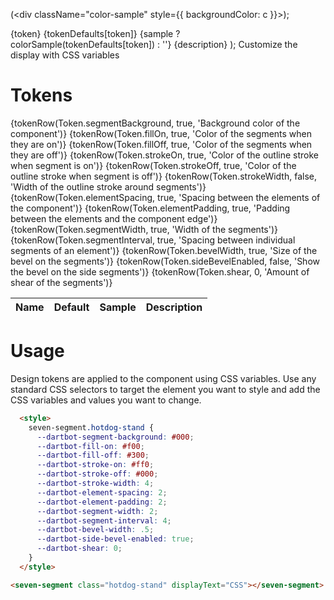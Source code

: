 
  (<div className="color-sample" style={{ backgroundColor: c  }}></div>);

  <tr>
    <td>{token}</td>
    <td>{tokenDefaults[token]}</td>
    <td>{sample ? colorSample(tokenDefaults[token]) : ''}</td>
    <td>{description} </td>
  </tr>
);

<Meta title="Design Tokens" name="tokens" />

<style>
  {`
    .color-sample {
      width: 4em;
      height: 1.5em;
      border-radius: .2em;
    }

    tbody > tr > td:nth-child(1) {
      white-space: nowrap;
    }

    .intro-goals {
      min-width: 30em;
      flex-basis: 50%;
    }

    .intro-img {
      display: flex;
      flex-wrap: wrap;
      margin: 3em 0em;
      seven-segment {
        width: calc(50% - 1em);
        --dartbot-element-padding: 3;
      }
      seven-segment:nth-child(1) {
        --dartbot-fill-on: #7f0;
        --dartbot-fill-off: #002500;
        --dartbot-shear: 0;
        --dartbot-element-spacing: 2;
        --dartbot-stroke-on: null;
        --dartbot-stroke-off: black;
        --dartbot-stroke-width: 0;
        --dartbot-segment-bg: #000;
        --dartbot-segment-width: 5;
        --dartbot-segment-interval: 0.75;
        --dartbot-bevel-width: 0.1;
        --dartbot-side-bevel-enabled: 1;
        --dartbot-align: left;
      }
      seven-segment:nth-child(2) {
        --dartbot-fill-on: #8cffff;
        --dartbot-fill-off: #002133;
        --dartbot-shear: 11;
        --dartbot-element-spacing: 1;
        --dartbot-stroke-on: null;
        --dartbot-stroke-off: black;
        --dartbot-stroke-width: 0;
        --dartbot-segment-bg: #000;
        --dartbot-segment-width: 7;
        --dartbot-segment-interval: 0.75;
        --dartbot-bevel-width: 0;
        --dartbot-side-bevel-enabled: 1;
        --dartbot-align: left;
      }
      seven-segment:nth-child(3) {
        --dartbot-fill-on: transparent;
        --dartbot-fill-off: transparent;
        --dartbot-shear: 0;
        --dartbot-element-spacing: 3.5;
        --dartbot-stroke-on: #f18c00;
        --dartbot-stroke-off: #271100;
        --dartbot-stroke-width: 14;
        --dartbot-segment-bg: #000;
        --dartbot-segment-width: 6;
        --dartbot-segment-interval: 4.5;
        --dartbot-bevel-width: 0.1;
        --dartbot-side-bevel-enabled: 1;
        --dartbot-align: left;
      }
      seven-segment:nth-child(4) {
        --dartbot-fill-on: #7f0;
        --dartbot-fill-off: #030;
        --dartbot-shear: 0;
        --dartbot-element-spacing: 2;
        --dartbot-stroke-on: null;
        --dartbot-stroke-off: black;
        --dartbot-stroke-width: 0;
        --dartbot-segment-bg: #000;
        --dartbot-segment-width: 1;
        --dartbot-segment-interval: 1.2;
        --dartbot-bevel-width: 0.43;
        --dartbot-side-bevel-enabled: 1;
        --dartbot-align: left;
      }
      seven-segment:nth-child(5) {
        --dartbot-fill-on: #e4ff8c;
        --dartbot-fill-off: #231700;
        --dartbot-shear: 11;
        --dartbot-element-spacing: 8.5;
        --dartbot-stroke-on: null;
        --dartbot-stroke-off: black;
        --dartbot-stroke-width: 0;
        --dartbot-segment-bg: #000;
        --dartbot-segment-width: 7;
        --dartbot-segment-interval: 0.75;
        --dartbot-bevel-width: 0.58;
        --dartbot-side-bevel-enabled: 1;
        --dartbot-align: left;
      }
      seven-segment:nth-child(6) {
        --dartbot-segment-background: #000;
        --dartbot-fill-on: #f00;
        --dartbot-fill-off: #300;
        --dartbot-stroke-on: #ff0;
        --dartbot-stroke-off: #000;
        --dartbot-stroke-width: 4;
        --dartbot-element-spacing: 2;
        --dartbot-segment-width: 2;
        --dartbot-segment-interval: 4;
        --dartbot-bevel-width: .5;
        --dartbot-side-bevel-enabled: true;
        --dartbot-shear: 0;
      }
    }
  `}
</style>

<Title>Design Tokens</Title>
<Subtitle>Customize the display with CSS variables</Subtitle>

<div className="intro-img">
  <seven-segment displayText="hello"></seven-segment>
  <seven-segment displayText="world"></seven-segment>
  <seven-segment displayText="hello"></seven-segment>
  <seven-segment displayText="world"></seven-segment>
  <seven-segment displayText="hello"></seven-segment>
  <seven-segment displayText="world"></seven-segment>
</div>

# Tokens

<table>
  <thead>
    <tr>
      <th>Name</th>
      <th>Default</th>
      <th>Sample</th>
      <th>Description</th>
    </tr>
  </thead>
  <tbody>
    {tokenRow(Token.segmentBackground, true, 'Background color of the component')}
    {tokenRow(Token.fillOn, true, 'Color of the segments when they are on')}
    {tokenRow(Token.fillOff, true, 'Color of the segments when they are off')}
    {tokenRow(Token.strokeOn, true, 'Color of the outline stroke when segment is on')}
    {tokenRow(Token.strokeOff, true, 'Color of the outline stroke when segment is off')}
    {tokenRow(Token.strokeWidth, false, 'Width of the outline stroke around segments')}
    {tokenRow(Token.elementSpacing, true, 'Spacing between the elements of the component')}
    {tokenRow(Token.elementPadding, true, 'Padding between the elements and the component edge')}
    {tokenRow(Token.segmentWidth, true, 'Width of the segments')}
    {tokenRow(Token.segmentInterval, true, 'Spacing between individual segments of an element')}
    {tokenRow(Token.bevelWidth, true, 'Size of the bevel on the segments')}
    {tokenRow(Token.sideBevelEnabled, false, 'Show the bevel on the side segments')}
    {tokenRow(Token.shear, 0, 'Amount of shear of the segments')}
  </tbody>
</table>

# Usage

Design tokens are applied to the component using CSS variables.
Use any standard CSS selectors to target the element you want to style and
add the CSS variables and values you want to change.

```html
  <style>
    seven-segment.hotdog-stand {
      --dartbot-segment-background: #000;
      --dartbot-fill-on: #f00;
      --dartbot-fill-off: #300;
      --dartbot-stroke-on: #ff0;
      --dartbot-stroke-off: #000;
      --dartbot-stroke-width: 4;
      --dartbot-element-spacing: 2;
      --dartbot-element-padding: 2;
      --dartbot-segment-width: 2;
      --dartbot-segment-interval: 4;
      --dartbot-bevel-width: .5;
      --dartbot-side-bevel-enabled: true;
      --dartbot-shear: 0;
    }
  </style>

<seven-segment class="hotdog-stand" displayText="CSS"></seven-segment>
```

<style>
{`
  seven-segment.hotdog-stand {
    aspect-ratio: 5 / 1.5;
    ${Token.segmentBackground}: #200;
    ${Token.fillOn}: #f00;
    ${Token.fillOff}: #300;
    ${Token.strokeOn}: #ff0;
    ${Token.strokeOff}: #000;
    ${Token.strokeWidth}: 4;
    ${Token.elementSpacing}: 4;
    ${Token.elementPadding}: 2;
    ${Token.segmentWidth}: 2;
    ${Token.segmentInterval}: 4;
    ${Token.bevelWidth}: .5;
    ${Token.sideBevelEnabled}: true;
    ${Token.shear}: 0;
  }
`}
</style>

<seven-segment class="hotdog-stand" displayText="CSS"></seven-segment>

